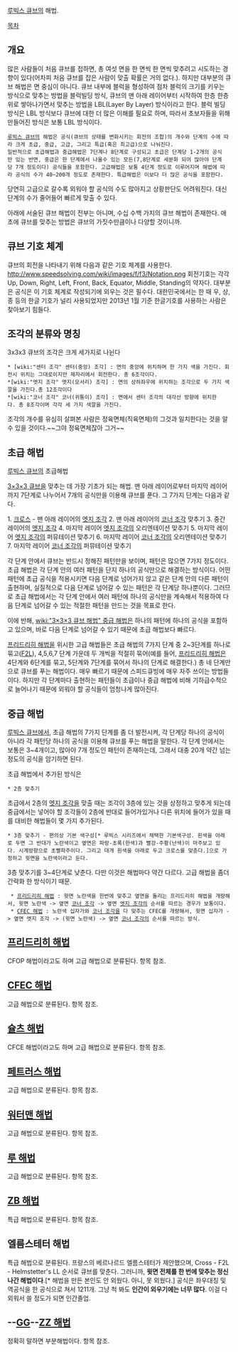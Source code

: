 [[루빅스 큐브]]의 해법.

[[목차]]

== 개요 ==
많은 사람들이 처음 큐브를 접하면, 총 여섯 면을 한 면씩 한 면씩 맞추려고 시도하는 경향이 있다(어차피 처음 큐브를 잡은 사람이 맞출 확률은 거의 없다.). 하지만 대부분의 큐브 해법은 면 중심이 아니다. 
큐브 내부에 블럭을 형성하여 점차 블럭의 크기를 키우는 방식으로 맞추는 방법을 블럭빌딩 방식, 큐브의 맨 아래 레이어부터 시작하여 한층 한층 위로 쌓아나가면서 맞추는 방법을 LBL(Layer By Layer) 방식이라고 한다. 블럭 빌딩 방식은 LBL 방식보다 큐브에 대한 더 많은 이해를 필요로 하며, 따라서 초보자들을 위해 만들어진 방식은 보통 LBL 방식이다. 

 [[루빅스 큐브]]의 해법은 공식(큐브의 상태를 변화시키는 회전의 조합)의 개수와 단계의 수에 따라 크게 초급, 중급, 고급, 그리고 특급(혹은 최고급)으로 나눠진다. 
 일반적으로 초급해법과 중급해법은 7단계나 8단계로 구성되고 초급은 단계당 1-2개의 공식만 있는 반면, 중급은 한 단계에서 나올수 있는 모든(7,8단계로 세분화 되어 많아야 단계당 7개 정도이다) 공식들을 포함한다. 고급해법은 보통 4단계 정도로 이루어지며 해법에 따라 공식의 수가 40~200개 정도로 존재한다. 특급해법은 이보다 더 많은 공식을 포함한다.

당연히 고급으로 갈수록 외워야 할 공식의 수도 많아지고 상황판단도 어려워진다. 대신 단계의 수가 줄어들어 빠르게 맞출 수 있다. 

아래에 서술된 큐브 해법이 전부는 아니며, 수십 수백 가지의 큐브 해법이 존재한다. 애초에 큐브를 맞추는 방법은 큐브의 가짓수만큼이나 다양할 것이니까.

== 큐브 기호 체계 ==
큐브의 회전을 나타내기 위해 다음과 같은 기호 체계를 사용한다.
http://www.speedsolving.com/wiki/images/f/f3/Notation.png
회전기호는 각각 Up, Down, Right, Left, Front, Back, Equator, Middle, Standing의 약자다. 
대부분은 공식은 이 기호 체계로 작성되기에 외우는 것은 필수다.
대한민국에서는 한 때 우, 상, 종 등의 한글 기호가 널리 사용되었지만 2013년 1월 기준 한글기호를 사용하는 사람은 찾아보기 힘들다.

== 조각의 분류와 명칭 ==
3x3x3 큐브의 조각은 크게 세가지로 나뉜다
 * [wiki:"센터 조각" 센터(중앙) 조각] : 면의 중앙에 위치하며 한 가지 색을 가진다. 회전시 위치는 그대로이지만 제자리에서 회전한다. 총 6조각이다.
 *[wiki:"엣지 조각" 엣지(모서리) 조각] : 면의 상하좌우에 위치하는 조각으로 두 가지 색깔을 가진다.총 12조각이다
 *[wiki:"코너 조각" 코너(귀퉁이) 조각] : 면에서 센터 조각의 대각선 방향에 위치한다. 총 8조각이며 각각 세 가지 색깔을 가진다. 

조각의 개수를 유심히 살펴본 사람은 정육면체(직육면체)의 그것과 일치한다는 것을 알 수 있을 것이다.~~그야 정육면체잖아 그거~~

== 초급 해법 ==
[[루빅스 큐브]]의 초급해법

[[3×3×3 큐브]]을 맞추는 데 가장 기초가 되는 해법. 맨 아래 레이어로부터 마지막 레이어까지 7단계로 나누어서 7개의 공식만을 이용해 큐브를 푼다. 그 7가지 단계는 다음과 같다.

1. [[크로스]] - 맨 아래 레이어의 [[엣지 조각]]
2. 맨 아래 레이어의 [[코너 조각]] 맞추기
3. 중간 레이어의 [[엣지 조각]]
4. 마지막 레이어 [[엣지 조각]]의 오리엔테이션 맞추기
5. 마지막 레이어 [[엣지 조각]]의 퍼뮤테이션 맞추기
6. 마지막 레이어 [[코너 조각]]의 오리엔테이션 맞추기
7. 마지막 레이어 [[코너 조각]]의 퍼뮤테이션 맞추기

각 단계 안에서 큐브는 반드시 정해진 패턴만을 보이며, 패턴은 많으면 7가지 정도이다. 초급 해법은 각 단계 안의 여러 패턴을 단지 하나의 공식만으로 해결하는 방식이다. 어떤 패턴에 초급 공식을 적용시키면 다음 단계로 넘어가지 않고 같은 단계 안의 다른 패턴이 출현하며, 실질적으로 다음 단계로 넘어갈 수 있는 패턴은 각 단계당 하나뿐이다. 그러므로 초급 해법에서는 각 단계 안에서 여러 패턴에 하나의 공식만을 계속해서 적용하여 다음 단계로 넘어갈 수 있는 적절한 패턴을 만드는 것을 목표로 한다.

이에 반해, [[wiki:"3×3×3 큐브 해법" 중급 해법]]은 하나의 패턴에 하나의 공식을 포함하고 있으며, 바로 다음 단계로 넘어갈 수 있기 때문에 초급 해법보다 빠르다.

[[프리드리히 해법]]을 위시한 고급 해법들은 초급 해법의 7가지 단계 중 2~3단계를 하나로 묶고([[F2L]]), 4,5,6,7 단계 가운데 두 개씩을 적절히 묶어(예를 들어, [[프리드리히 해법]]은 4단계와 6단계를 묶고, 5단계와 7단계를 묶어서 하나의 단계로 해결한다.) 총 네 단계만으로 큐브를 푸는 해법이다. 매우 빠르기 때문에 스피드큐빙에 매우 자주 쓰이는 방법들이다. 하지만 각 단계마다 출현하는 패턴들이 초급이나 중급 해법에 비해 기하급수적으로 늘어나기 때문에 외워야 할 공식들이 엄청나게 많아진다.

== 중급 해법 ==
[[루빅스 큐브]]에서, 초급 해법의 7가지 단계를 좀 더 발전시켜, 각 단계당 하나의 공식이 아니라 각 패턴당 하나의 공식을 이용해 큐브를 푸는 해법을 말한다. 각 단계 안에서는 보통은 3~4개이고, 많아야 7개 정도인 패턴이 존재하는데, 그래서 대충 20개 약간 넘는 정도의 공식을 암기하면 된다.

초급 해법에서 추가된 방식은

 * 2층 맞추기

초급에서 2층의 [[엣지 조각]]을 맞출 때는 조각이 3층에 있는 것을 상정하고 맞추게 되는데 중급에서는 넣어야 할 조각들이 2층에 반대로 들어가있거나 다른 위치에 들어가 있을 때를 대비한 해법들이 몇 가지 추가된다.

 * 3층 맞추기 - 편의상 기본 색구성[* 루빅스 시리즈에서 채택한 기본색구성. 흰색을 아래로 두면 그 반대가 노란색이고 옆면은 파랑-초록(한색)과 빨강-주황(난색)이 마주보고 있다. 시계방향으로 초빨파주이다. 그리고 대개 흰색을 아래로 두고 크로스를 맞춘다.]으로 가정하고 윗면을 노란색이라고 둔다.

3층 맞추기를 3~4단계로 낮춘다. 다만 이것은 해법마다 약간 다르다. 고급 해법을 좀더 간략화 한 방식이기 때문.
  * [[프리드리히 해법]] : 윗면 노란색을 한번에 맞추고 옆면을 돌리는 프리드리히 해법을 개량해서, 윗면 노란색 -> 옆면 [[코너 조각]] -> 옆면 [[엣지 조각]]의 순서를 따르는 경우가 보통이다.
  * [[CFEC 해법]] : 노란색 십자가와 [[코너 조각]]을 다 맞추는 CFEC를 개량해서, 윗면 십자가 -> 옆면 엣지 조각 -> (윗면 노란색) -> 옆면 [[코너 조각]]의 순서를 따르는 방식.

== [[프리드리히 해법]] ==
CFOP 해법이라고도 하며 고급 해법으로 분류된다. 항목 참조. 

== [[CFEC 해법]] ==
고급 해법으로 분류된다. 항목 참조. 

== [[슐츠 해법]] ==
CFCE 해법이라고도 하며 고급 해법으로 분류된다. 항목 참조. 

== [[페트러스 해법]] ==
고급 해법으로 분류된다. 항목 참조. 

== [[워터맨 해법]] ==
고급 해법으로 분류된다. 항목 참조.

== [[루 해법]] ==
고급 해법으로 분류된다. 항목 참조. 

== [[ZB 해법]] ==
특급 해법으로 분류된다. 항목 참조. 

== 엘름스테터 해법 ==
특급 해법으로 분류된다. 프랑스의 베르나르드 엘름스테터가 제안했으며, Cross - F2L - Helmstetter's LL 순서로 큐브를 맞춘다. 그러니까, '''윗면 전체를 한 번에 맞추는 정신나간 해법이다'''.[* 해법을 만든 본인도 안 외웠다. 아니, 못 외웠다.]
공식은 좌우대칭 및 역공식을 한 공식으로 쳐서 1211개. 그냥 척 봐도 '''인간이 외우기에는 너무 많다'''. 이걸 다 외워서 쓸 정도가 되면 인간졸업. 

== --[[GG]]--[[ZZ 해법]] ==
정확히 말하면 부분해법이다. 항목 참조. 
